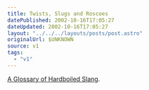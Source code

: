 ```yaml
---
title: Twists, Slugs and Roscoes
datePublished: 2002-10-16T17:05:27
dateUpdated: 2002-10-16T17:05:27
layout: "../../../layouts/posts/post.astro"
originalUrl: $UNKNOWN
source: v1
tags:
  - "v1"
---
```


[A Glossary of Hardboiled Slang][1].

[1]: http://www.miskatonic.org/slang.html "Miskatonic University Press: A Glossary of Hardboiled Slang"

